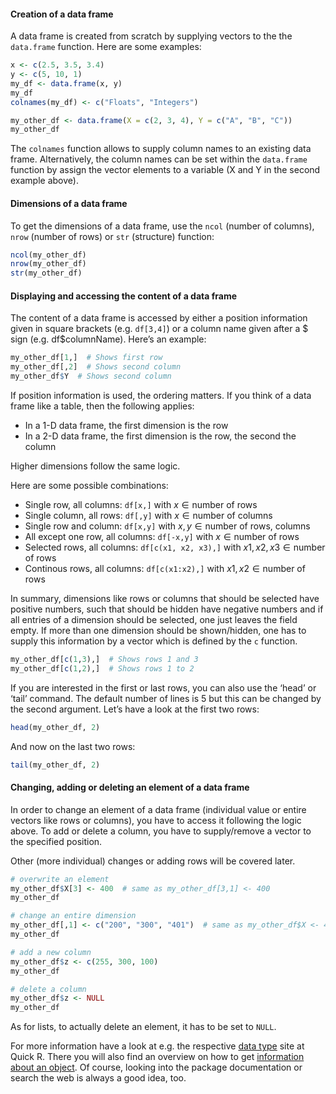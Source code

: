 <!---
Version: "2013-10-23"
Copyright (C) 2013 Thomas Nauss, GNU GPL (>=3)
-->


#### Creation of a data frame
A data frame is created from scratch by supplying vectors to the the `data.frame`
function. Here are some examples:
```r
x <- c(2.5, 3.5, 3.4)
y <- c(5, 10, 1)
my_df <- data.frame(x, y)
my_df
colnames(my_df) <- c("Floats", "Integers")

my_other_df <- data.frame(X = c(2, 3, 4), Y = c("A", "B", "C"))
my_other_df
```
The `colnames` function allows to supply column names to an existing data
frame. Alternatively, the column names can be set within the `data.frame` 
function by assign the vector elements to a variable (X and Y in the
second example above).


#### Dimensions of a data frame
To get the dimensions of a data frame, use the `ncol` (number of columns), 
`nrow` (number of rows) or `str` (structure) function:
```r
ncol(my_other_df)
nrow(my_other_df)
str(my_other_df)
```
#### Displaying and accessing the content of a data frame
The content of a data frame is accessed by either a position information 
given in square brackets (e.g. `df[3,4]`) or a column name given after a $ sign
(e.g. df$columnName). Here's an example:



```r
my_other_df[1,]  # Shows first row
my_other_df[,2]  # Shows second column
my_other_df$Y  # Shows second column
```

If position information is used, the ordering matters. If you think of a data
frame like a table, then the following applies:

 * In a 1-D data frame, the first dimension is the row
 * In a 2-D data frame, the first dimension is the row, the second the column

Higher dimensions follow the same logic.

Here are some possible combinations:

 * Single row, all columns: `df[x,]` with $x \in \text{number of rows}$
 * Single column, all rows: `df[,y]` with $x \in \text{number of columns}$
 * Single row and column: `df[x,y]` with $x, y \in \text{number of rows, columns}$
 * All except one row, all columns: `df[-x,y]` with $x \in \text{number of rows}$
 * Selected rows, all columns: `df[c(x1, x2, x3),]` with $x1, x2, x3 \in \text{number of rows}$
 * Continous rows, all columns: `df[c(x1:x2),]` with $x1, x2 \in \text{number of rows}$

In summary, dimensions like rows or columns that should be selected have positive 
numbers, such that should be hidden have negative numbers and if all entries of
a dimension should be selected, one just leaves the field empty. If more than
one dimension should be shown/hidden, one has to supply this information by a 
vector which is defined by the `c` function.

```r
my_other_df[c(1,3),]  # Shows rows 1 and 3
my_other_df[c(1,2),]  # Shows rows 1 to 2
```

If you are interested in the first or last rows, you can also use the 'head' or
'tail' command. The default number of lines is 5 but this can be changed by the
second argument. Let's have a look at the first two rows:
```r
head(my_other_df, 2)
```

And now on the last two rows:
```r
tail(my_other_df, 2)
```

#### Changing, adding or deleting an element of a data frame
In order to change an element of a data frame (individual value or entire
vectors like rows or columns), you have to access it following the logic above.
To add or delete a column, you have to supply/remove a vector to the specified
position.

Other (more individual) changes or adding rows will be covered later. 
```r
# overwrite an element
my_other_df$X[3] <- 400  # same as my_other_df[3,1] <- 400
my_other_df

# change an entire dimension
my_other_df[,1] <- c("200", "300", "401")  # same as my_other_df$X <- 400
my_other_df

# add a new column
my_other_df$z <- c(255, 300, 100)
my_other_df

# delete a column
my_other_df$z <- NULL
my_other_df

```
As for lists, to actually delete an element, it has to be set to `NULL`.

For more information have a look at e.g. the respective [data type](http://www.statmethods.net/input/datatypes.html) site at Quick R. There you will also find an overview on how to get [information about an object](http://www.statmethods.net/input/contents.html). Of course, looking into the package documentation or search the web is always a good idea, too.
